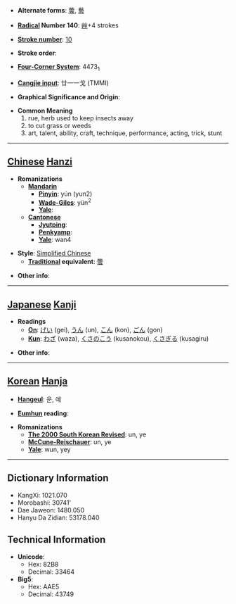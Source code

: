 * '''Alternate forms''': [[蕓]], [[藝]]

* '''[[Wiktionary:Chinese radical index| Radical]] Number 140''': [[Wiktionary:Chinese radical index 艸|艸]]+4 strokes

* '''[[Wiktionary:Chinese total strokes index|Stroke number]]''': [[Wiktionary:Chinese total strokes index 10|10]]

* '''Stroke order''': 

* '''[[Wiktionary:Chinese four corner index|Four-Corner System]]''': 4473<sub>1</sub>

* '''[[Wiktionary:Chinese Cangjie index|Cangjie input]]''': 廿一一戈 (TMMI)

* '''Graphical Significance and Origin''': 

* '''Common Meaning'''
*#rue, herb used to keep insects away
*# to cut grass or weeds
*# art, talent, ability, craft, technique, performance, acting, trick, stunt


----

== [[Chinese]] [[Hanzi]] ==

* '''Romanizations'''
** '''[[Mandarin]]'''
*** '''[[Pinyin]]''': yún (yun2)
*** '''[[Wade-Giles]]''': yün<sup>2</sup>
*** '''[[Yale]]''': 
** '''[[Cantonese]]'''
*** '''[[Jyutping]]''':
*** '''[[Penkyamp]]''': 
*** '''[[Yale]]''': wan4

* '''Style''': [[Simplified Chinese]] 
** '''[[Traditional Chinese|Traditional]] equivalent''': [[蕓]]

* '''Other info''': 

----

== [[Japanese]] [[Kanji]] ==

* '''Readings'''
** '''[[On]]''': [[げい]] (gei), [[うん]] (un), [[こん]] (kon), [[ごん]] (gon)
** '''[[Kun]]''': [[わざ]] (waza), [[くさのこう]] (kusanokou), [[くさぎる]] (kusagiru)

* '''Other info''':  

----

== [[Korean]] [[Hanja]] ==

* '''[[Hangeul]]''': 운, 예

* '''[[Eumhun]] reading''': 

* '''Romanizations'''
** '''[[The 2000 South Korean Revised Romanization|The 2000 South Korean Revised]]''': un, ye
** '''[[McCune-Reischauer]]''': un, ye
** '''[[Yale]]''': wun, yey

----

== Dictionary Information ==

* KangXi: 1021.070
* Morobashi: 30741'
* Dae Jaweon: 1480.050
* Hanyu Da Zidian: 53178.040

== Technical Information ==

* '''Unicode''':
** Hex: 82B8
** Decimal: 33464
* '''Big5''':
** Hex: AAE5
** Decimal: 43749